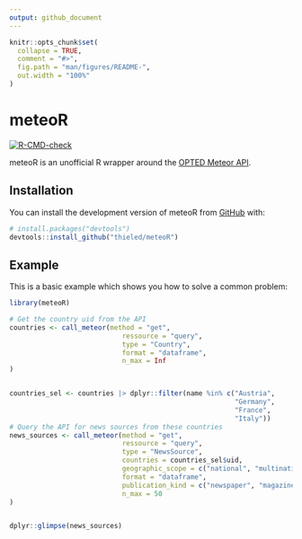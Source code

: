 ```yaml
---
output: github_document
---
```


<!-- README.md is generated from README.Rmd. Please edit that file -->

```r
knitr::opts_chunk$set(
  collapse = TRUE,
  comment = "#>",
  fig.path = "man/figures/README-",
  out.width = "100%"
)
```

# meteoR

<!-- badges: start -->
[![R-CMD-check](https://github.com/thieled/meteoR/actions/workflows/R-CMD-check.yaml/badge.svg)](https://github.com/thieled/meteoR/actions/workflows/R-CMD-check.yaml)
<!-- badges: end -->

meteoR is an unofficial R wrapper around the [OPTED Meteor API](https://meteor.opted.eu/).

## Installation

You can install the development version of meteoR from [GitHub](https://github.com/) with:

``` r
# install.packages("devtools")
devtools::install_github("thieled/meteoR")
```

## Example

This is a basic example which shows you how to solve a common problem:

```r
library(meteoR)

# Get the country uid from the API
countries <- call_meteor(method = "get",
                            ressource = "query",
                            type = "Country",
                            format = "dataframe",
                            n_max = Inf
)


countries_sel <- countries |> dplyr::filter(name %in% c("Austria",
                                                        "Germany",
                                                        "France",
                                                        "Italy"))
# Query the API for news sources from these countries
news_sources <- call_meteor(method = "get",
                            ressource = "query",
                            type = "NewsSource",
                            countries = countries_sel$uid,
                            geographic_scope = c("national", "multinational"),
                            format = "dataframe",
                            publication_kind = c("newspaper", "magazine"),
                            n_max = 50
)


dplyr::glimpse(news_sources)

```


